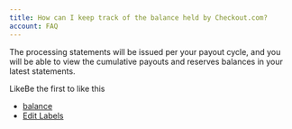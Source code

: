 ```yaml
---
title: How can I keep track of the balance held by Checkout.com?
account: FAQ 
---
```

The processing statements will be issued per your payout cycle, and you will be able to view the cumulative payouts and reserves balances in your latest statements. 

LikeBe the first to like this

*   [balance](/label/FAQ/balance)
*   [Edit Labels](# "Edit Labels (Type 'l')")




